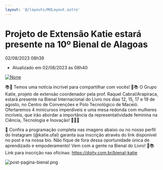 ```yaml
---
layout: '@/layouts/MdLayout.astro'
---
```






Projeto de Extensão Katie estará presente na 10º Bienal de Alagoas
==================================================================






  

02/08/2023 08h39

 - Atualizado em 02/08/2023 às 08h40
 










[<Image src="https://arapiraca.ufal.br/graduacao/ciencia-da-computacao/institucional/informes/katie-na-bienal/%40%40images/977dd7e4-1a99-4422-8173-9179e95333a1.jpg" alt="None" inferSize />](katie-na-bienal/%40%40images/d7dde54f-6d78-4a07-b39e-e15c3fc57412.jpg)

📚🌟 Temos uma notícia incrível para compartilhar com vocês! 🌟📚 O Grupo Katie, projeto de extensão coordenador pela prof. Raquel Cabral/Arapiraca, estará presente na Bienal Internacional do Livro nos dias 12, 15, 17 e 19 de agosto, no Centro de Convenções e Polo Tecnológico de Maceió. Ofertaremos 4 minicursos imperdíveis e uma mesa redonda com mulheres incríveis, que irão abordar a importância da representatividade feminina na Ciência, Tecnologia e Inovação! 🚀👩‍🔬


📅 Confira a programação completa nas imagens abaixo ou no nosso perfil do Instagram (@katie.ufal) garanta sua inscrição através do link disponível no post e na nossa bio. Não fique de fora dessa oportunidade única de aprendizado e empoderamento! Vem com a gente na Bienal do Livro! 🎉📚   
Link para inscrição nas oficinas: https://doity.com.br/bienal-katie


<Image src="https://arapiraca.ufal.br/graduacao/ciencia-da-computacao/documentos/imagens/post-pagina-bienal.png/%40%40images/100f157d-ddc7-436d-bf67-6fa1b15b4f20.png" alt="post-pagina-bienal.png" inferSize />












